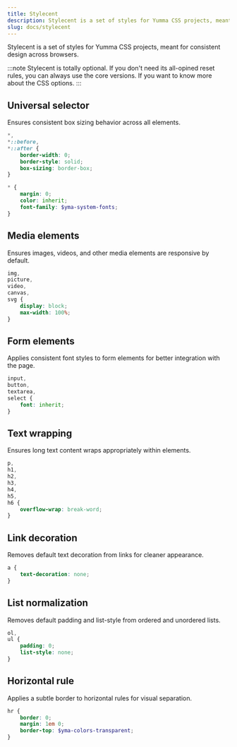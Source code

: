 ```yaml
---
title: Stylecent
description: Stylecent is a set of styles for Yumma CSS projects, meant for consistent design across browsers
slug: docs/stylecent
---
```


Stylecent is a set of styles for Yumma CSS projects, meant for consistent design across browsers.

:::note
Stylecent is totally optional. If you don't need its all-opined reset rules, you can always use the core versions. If you want to know more about the CSS options.
:::


## Universal selector
Ensures consistent box sizing behavior across all elements.

```scss
*,
*::before,
*::after {
    border-width: 0;
    border-style: solid;
    box-sizing: border-box;
}

* {
    margin: 0;
    color: inherit;
    font-family: $yma-system-fonts;
}
```

## Media elements
Ensures images, videos, and other media elements are responsive by default.

```scss
img,
picture,
video,
canvas,
svg {
    display: block;
    max-width: 100%;
}
```

## Form elements
Applies consistent font styles to form elements for better integration with the page.

```scss
input,
button,
textarea,
select {
    font: inherit;
}
```

## Text wrapping
Ensures long text content wraps appropriately within elements.

```scss
p,
h1,
h2,
h3,
h4,
h5,
h6 {
    overflow-wrap: break-word;
}
```

## Link decoration
Removes default text decoration from links for cleaner appearance.

```scss
a {
    text-decoration: none;
}
```

## List normalization
Removes default padding and list-style from ordered and unordered lists.

```scss
ol,
ul {
    padding: 0;
    list-style: none;
}
```

## Horizontal rule
Applies a subtle border to horizontal rules for visual separation.

```scss
hr {
    border: 0;
    margin: 1em 0;
    border-top: $yma-colors-transparent;
}
```